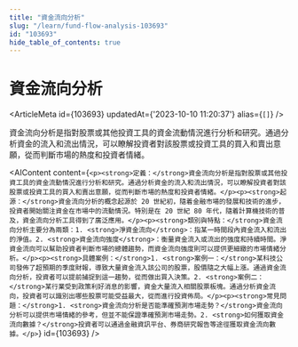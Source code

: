 ```yaml
---
title: "資金流向分析"
slug: "/learn/fund-flow-analysis-103693"
id: "103693"
hide_table_of_contents: true
---
```



# 資金流向分析

<ArticleMeta id={103693} updatedAt={'2023-10-10 11:20:37'} alias={`[]`} />
<div className='border-solid border-b border-t-0 my-4 border-[var(--ifm-color-gray-300)]' />

資金流向分析是指對股票或其他投資工具的資金流動情況進行分析和研究。通過分析資金的流入和流出情況，可以瞭解投資者對該股票或投資工具的買入和賣出意願，從而判斷市場的熱度和投資者情緒。

<AIContent content={`<p><strong>定義：</strong>資金流向分析是指對股票或其他投資工具的資金流動情況進行分析和研究。通過分析資金的流入和流出情況，可以瞭解投資者對該股票或投資工具的買入和賣出意願，從而判斷市場的熱度和投資者情緒。</p><p><strong>起源：</strong>資金流向分析的概念起源於 20 世紀初，隨着金融市場的發展和技術的進步，投資者開始關注資金在市場中的流動情況。特別是在 20 世紀 80 年代，隨着計算機技術的普及，資金流向分析工具得到了廣泛應用。</p><p><strong>類別與特點：</strong>資金流向分析主要分為兩類：1. <strong>淨資金流向</strong>：指某一時間段內資金流入和流出的淨值。2. <strong>資金流向強度</strong>：衡量資金流入或流出的強度和持續時間。淨資金流向可以幫助投資者判斷市場的總體趨勢，而資金流向強度則可以提供更細緻的市場情緒分析。</p><p><strong>具體案例：</strong>1. <strong>案例一：</strong>某科技公司發佈了超預期的季度財報，導致大量資金流入該公司的股票，股價隨之大幅上漲。通過資金流向分析，投資者可以提前捕捉到這一趨勢，從而做出買入決策。2. <strong>案例二：</strong>某行業受到政策利好消息的影響，資金大量流入相關股票板塊。通過分析資金流向，投資者可以識別出哪些股票可能受益最大，從而進行投資佈局。</p><p><strong>常見問題：</strong>1. <strong>資金流向分析是否能準確預測市場走勢？</strong>資金流向分析可以提供市場情緒的參考，但並不能保證準確預測市場走勢。2. <strong>如何獲取資金流向數據？</strong>投資者可以通過金融資訊平台、券商研究報告等途徑獲取資金流向數據。</p>`} id={103693} />
